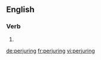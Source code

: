 ==English==

===Verb===
{{head|en|present participle}}

# {{present participle of|perjure|lang=en}}

[[de:perjuring]]
[[fr:perjuring]]
[[vi:perjuring]]